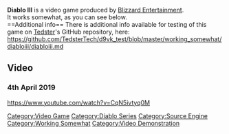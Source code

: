 <strong>Diablo III</strong> is a video game produced by [[Blizzard Entertainment]].
<br />
It works somewhat, as you can see below.
<br />
==Additional info==
There is additional info available for testing of this game on [[User:Tedster|Tedster]]'s GitHub repository, here:
<br />
https://github.com/TedsterTech/d9vk_test/blob/master/working_somewhat/diabloiii/diabloiii.md

==Video==
===4th April 2019===
<youtube>https://www.youtube.com/watch?v=CqN5ivtyq0M</youtube>

[[Category:Video Game]]
[[Category:Diablo Series]]
[[Category:Source Engine]]
[[Category:Working Somewhat]]
[[Category:Video Demonstration]]
